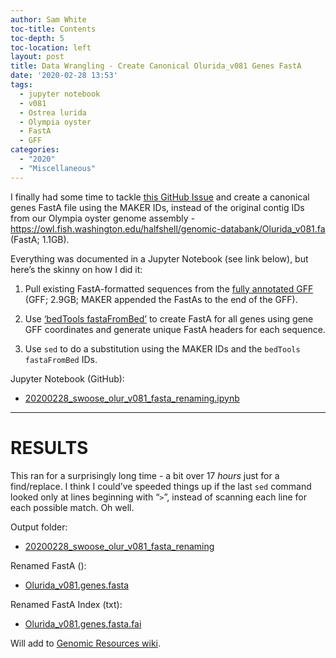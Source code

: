 ```yaml
---
author: Sam White
toc-title: Contents
toc-depth: 5
toc-location: left
layout: post
title: Data Wrangling - Create Canonical Olurida_v081 Genes FastA
date: '2020-02-28 13:53'
tags:
  - jupyter notebook
  - v081
  - Ostrea lurida
  - Olympia oyster
  - FastA
  - GFF
categories:
  - "2020"
  - "Miscellaneous"
---
```

I finally had some time to tackle [this GitHub Issue](https://github.com/RobertsLab/resources/issues/835) and create a canonical genes FastA file using the MAKER IDs, instead of the original contig IDs from our Olympia oyster genome assembly - [https://owl.fish.washington.edu/halfshell/genomic-databank/Olurida_v081.fa](https://owl.fish.washington.edu/halfshell/genomic-databank/Olurida_v081.fa.fai) (FastA; 1.1GB).

Everything was documented in a Jupyter Notebook (see link below), but here's the skinny on how I did it:

1. Pull existing FastA-formatted sequences from the [fully annotated GFF](https://owl.fish.washington.edu/halfshell/genomic-databank/Olurida_v081_genome_snap02.all.renamed.putative_function.domain_added.gff) (GFF; 2.9GB; MAKER appended the FastAs to the end of the GFF).

2. Use ['bedTools fastaFromBed'](https://bedtools.readthedocs.io/en/latest/content/tools/getfasta.html) to create FastA for all genes using gene GFF coordinates and generate unique FastA headers for each sequence.

3. Use `sed` to do a substitution using the MAKER IDs and the `bedTools fastaFromBed` IDs.

Jupyter Notebook (GitHub):

- [20200228_swoose_olur_v081_fasta_renaming.ipynb](https://github.com/RobertsLab/code/blob/master/notebooks/sam/20200228_swoose_olur_v081_fasta_renaming.ipynb)

---

# RESULTS

This ran for a surprisingly long time - a bit over 17 _hours_ just for a find/replace. I think I could've speeded things up if the last `sed` command looked only at lines beginning with "`>`", instead of scanning each line for each possible match. Oh well.

Output folder:

- [20200228_swoose_olur_v081_fasta_renaming](https://gannet.fish.washington.edu/Atumefaciens/20200228_swoose_olur_v081_fasta_renaming)

Renamed FastA ():

- [Olurida_v081.genes.fasta](https://gannet.fish.washington.edu/Atumefaciens/20200228_swoose_olur_v081_fasta_renaming/Olurida_v081.genes.fasta)

Renamed FastA Index (txt):

- [Olurida_v081.genes.fasta.fai](https://gannet.fish.washington.edu/Atumefaciens/20200228_swoose_olur_v081_fasta_renaming/Olurida_v081.genes.fasta.fai)


Will add to [Genomic Resources wiki](https://github.com/RobertsLab/resources/wiki/Genomic-Resources#ostrea-lurida).
